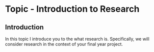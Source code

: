 # Topic - Introduction to Research

## Introduction

In this topic I introduce you to the what research is. Specifically, we will consider research in the context of your final year project.
